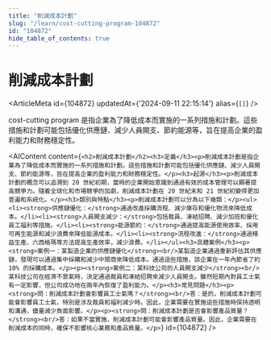 ```yaml
---
title: "削減成本計劃"
slug: "/learn/cost-cutting-program-104872"
id: "104872"
hide_table_of_contents: true
---
```



# 削減成本計劃

<ArticleMeta id={104872} updatedAt={'2024-09-11 22:15:14'} alias={`[]`} />
<div className='border-solid border-b border-t-0 my-4 border-[var(--ifm-color-gray-300)]' />

cost-cutting program 是指企業為了降低成本而實施的一系列措施和計劃。這些措施和計劃可能包括優化供應鏈、減少人員開支、節約能源等，旨在提高企業的盈利能力和財務穩定性。

<AIContent content={`<h2>削減成本計劃</h2><h3>定義</h3><p>削減成本計劃是指企業為了降低成本而實施的一系列措施和計劃。這些措施和計劃可能包括優化供應鏈、減少人員開支、節約能源等，旨在提高企業的盈利能力和財務穩定性。</p><h3>起源</h3><p>削減成本計劃的概念可以追溯到 20 世紀初期，當時的企業開始意識到通過有效的成本管理可以顯著提高競爭力。隨着全球化和市場競爭的加劇，削減成本計劃在 20 世紀末和 21 世紀初變得更加普遍和系統化。</p><h3>類別與特點</h3><p>削減成本計劃可以分為以下幾類：</p><ul><li><strong>供應鏈優化：</strong>通過改進採購流程、減少庫存和優化物流來降低成本。</li><li><strong>人員開支減少：</strong>包括裁員、凍結招聘、減少加班和優化員工福利等措施。</li><li><strong>能源節約：</strong>通過提高能源使用效率、採用可再生能源和減少浪費來降低能源成本。</li><li><strong>流程改進：</strong>通過精益生產、六西格瑪等方法提高生產效率，減少浪費。</li></ul><h3>具體案例</h3><p><strong>案例一：某製造企業的供應鏈優化</strong><br/>某製造企業通過重新評估其供應鏈，發現可以通過集中採購和減少中間商來降低成本。通過這些措施，該企業在一年內節省了約 10% 的採購成本。</p><p><strong>案例二：某科技公司的人員開支減少</strong><br/>某科技公司在經濟不景氣時，決定通過裁員和凍結招聘來減少人員開支。雖然短期內對員工士氣有一定影響，但公司成功地在兩年內恢復了盈利能力。</p><h3>常見問題</h3><p><strong>問：削減成本計劃會影響員工士氣嗎？</strong><br/>答：是的，削減成本計劃可能會影響員工士氣，特別是涉及裁員和福利減少時。因此，企業需要在實施這些措施時保持透明和溝通，儘量減少負面影響。</p><p><strong>問：削減成本計劃是否會影響產品質量？</strong><br/>答：如果不當實施，削減成本計劃可能會影響產品質量。因此，企業需要在削減成本的同時，確保不影響核心業務和產品質量。</p>`} id={104872} />
